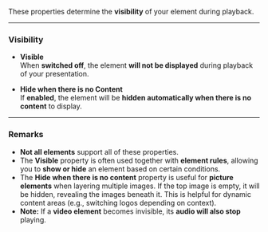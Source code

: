 
These properties determine the **visibility** of your element during playback.

---

### **Visibility**

- **Visible**  
  When **switched off**, the element **will not be displayed** during playback of your presentation.

- **Hide when there is no Content**  
  If **enabled**, the element will be **hidden automatically when there is no content** to display.

---

### **Remarks**

- **Not all elements** support all of these properties.  
- The **Visible** property is often used together with **element rules**, allowing you to **show or hide** an element based on certain conditions.  
- The **Hide when there is no content** property is useful for **picture elements** when layering multiple images. If the top image is empty, it will be hidden, revealing the images beneath it. This is helpful for dynamic content areas (e.g., switching logos depending on context).  
- **Note:** If a **video element** becomes invisible, its **audio will also stop** playing.

